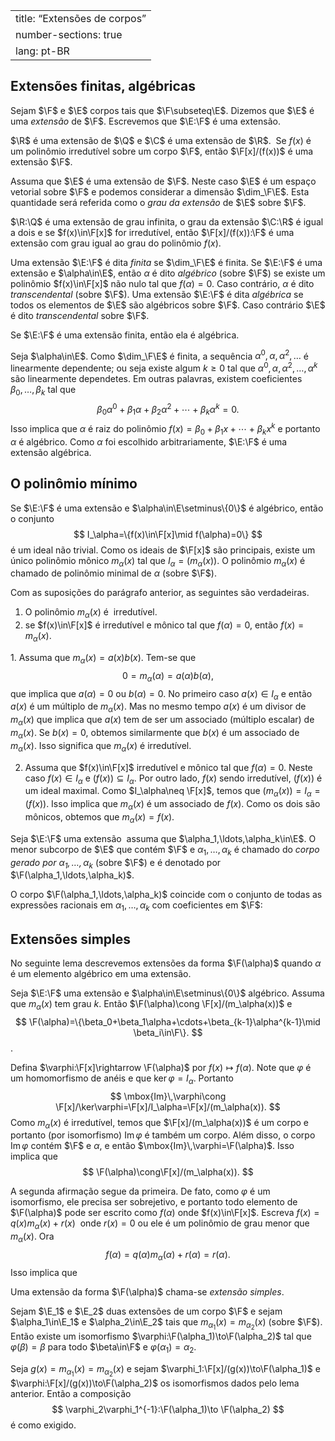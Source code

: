 
---
title: "Extensões de corpos"
number-sections: true
lang: pt-BR
---

## Extensões finitas, algébricas

:::{#def-extension}
Sejam $\F$ e $\E$ corpos tais que $\F\subseteq\E$. Dizemos que $\E$ é uma <em>extensão</em> de $\F$. Escrevemos que $\E:\F$ é uma extensão.
:::

:::{#exm-extension}
$\R$ é uma extensão de $\Q$ e $\C$ é uma extensão de $\R$.  Se $f(x)$ é um polinômio irredutível sobre um corpo $\F$, então $\F[x]/(f(x))$ é uma extensão $\F$.
:::

:::{#def-degree-ext}
Assuma que $\E$ é uma extensão de $\F$. Neste caso $\E$ é um espaço vetorial sobre $\F$ e podemos considerar a dimensão $\dim_\F\E$. Esta quantidade será referida como o <em>grau da extensão</em> de $\E$ sobre $\F$.
:::

:::{#exm-degree-ext}
$\R:\Q$ é uma extensão de grau infinita, o grau da extensão $\C:\R$ é igual a dois e se $f(x)\in\F[x]$ for irredutível, então $\F[x]/(f(x)):\F$ é uma extensão com grau igual ao grau do polinômio $f(x)$.
:::

:::{#def-ext2}
Uma extensão $\E:\F$ é dita <em>finita</em> se $\dim_\F\E$ é finita. Se $\E:\F$ é uma extensão e $\alpha\in\E$, então $\alpha$ é dito <em>algébrico</em> (sobre $\F$) se existe um polinômio $f(x)\in\F[x]$ não nulo tal que $f(\alpha)=0$. Caso contrário, $\alpha$ é dito <em>transcendental </em>(sobre $\F$). Uma extensão $\E:\F$ é dita <em>algébrica </em>se todos os elementos de $\E$ são algébricos sobre $\F$. Caso contrário $\E$ é dito <em>transcendental</em> sobre $\F$.
:::

:::{#lem-ext-alg}
Se $\E:\F$ é uma extensão finita, então ela é algébrica.
:::

:::{.proof}
Seja $\alpha\in\E$. Como $\dim_\F\E$ é finita, a sequência $\alpha^0,\alpha,\alpha^2,\ldots$ é linearmente dependente; ou seja existe algum $k\geq 0$ tal que $\alpha^0,\alpha,\alpha^2,\ldots,\alpha^{k}$ são linearmente dependetes. Em outras palavras, existem coeficientes $\beta_0,\ldots,\beta_{k}$ tal que
$$
\beta_0\alpha^0+\beta_1\alpha+\beta_2\alpha^2+\cdots+\beta_k\alpha^k=0.
$$
Isso implica que $\alpha$ é raiz do polinômio $f(x)=\beta_0+\beta_1x+\cdots+\beta_kx^k$ e portanto $\alpha$ é algébrico. Como $\alpha$ foi escolhido arbitrariamente, $\E:\F$ é uma extensão algébrica.
:::

## O polinômio mínimo

:::{#def-pol-min}
Se $\E:\F$ é uma extensão e $\alpha\in\E\setminus\{0\}$ é algébrico, então o conjunto
$$
I_\alpha=\{f(x)\in\F[x]\mid f(\alpha)=0\}
$$
é um ideal não trivial. Como os ideais de $\F[x]$ são principais, existe um único polinômio mônico $m_\alpha(x)$ tal que $I_\alpha=(m_\alpha(x))$. O polinômio $m_\alpha(x)$ é chamado de polinômio minimal de $\alpha$ (sobre $\F$).
:::

:::{#lem-pol-min}
Com as suposições do parágrafo anterior, as seguintes são verdadeiras.

1. O polinômio $m_\alpha(x)$ é  irredutível.
2. se $f(x)\in\F[x]$ é irredutível e mônico tal que $f(\alpha)=0$, então $f(x)=m_\alpha(x)$.
:::

:::{.proof}

1. Assuma que $m_\alpha(x)=a(x)b(x)$. Tem-se que
$$
0=m_\alpha(\alpha)=a(\alpha)b(\alpha),
$$
que implica que $a(\alpha)=0$ ou $b(\alpha)=0$. No primeiro caso $a(x)\in I_\alpha$ e então $a(x)$ é um múltiplo de $m_\alpha(x)$. Mas no mesmo tempo $a(x)$ é um divisor de $m_\alpha(x)$ que implica que $a(x)$ tem de ser um associado (múltiplo escalar) de $m_\alpha(x)$. Se $b(x)=0$, obtemos similarmente que $b(x)$ é um associado de $m_\alpha(x)$. Isso significa que $m_\alpha(x)$ é irredutível.

2. Assuma que $f(x)\in\F[x]$ irredutível e mônico tal que $f(\alpha)=0$. Neste caso $f(x)\in I_\alpha$ e $(f(x))\subseteq I_\alpha$. Por outro lado, $f(x)$ sendo irredutível, $(f(x))$ é um ideal maximal. Como $I_\alpha\neq \F[x]$, temos que $(m_\alpha(x))=I_\alpha=(f(x))$. Isso implica que $m_\alpha(x)$ é um associado de $f(x)$. Como os dois são mônicos, obtemos que $m_\alpha(x)=f(x)$.
:::

:::{#def-subfield}
Seja $\E:\F$ uma extensão  assuma que $\alpha_1,\ldots,\alpha_k\in\E$. O menor subcorpo de $\E$ que contém $\F$ e $\alpha_1,\ldots,\alpha_k$ é chamado do <em>corpo gerado por $\alpha_1,\ldots,\alpha_k$ </em>(sobre $\F$) e é denotado por $\F(\alpha_1,\ldots,\alpha_k)$.

O corpo $\F(\alpha_1,\ldots,\alpha_k)$ coincide com o conjunto de todas as expressões racionais em $\alpha_1,\ldots,\alpha_k$ com coeficientes em $\F$:
\begin{eqnarray*}
\F(\alpha_1,\ldots,\alpha_k)&=&\left\{f(\alpha_1,\ldots,\alpha_k)/g(\alpha_1,\ldots,\alpha_k)\mid\right.\\&& \left.f(x_1,\ldots,x_k),g(x_1,\ldots,x_k)\in\F[x_1,\ldots,x_k]
\mbox{ e }g(\alpha_1,\ldots,\alpha_k)\neq 0\right\}.
\end{eqnarray*}
:::

## Extensões simples

No seguinte lema descrevemos extensões da forma $\F(\alpha)$ quando $\alpha$ é um elemento algébrico em uma extensão.

:::{#lem-Fa}
Seja $\E:\F$ uma extensão e $\alpha\in\E\setminus\{0\}$ algébrico. Assuma que $m_\alpha(x)$ tem grau $k$. Então $\F(\alpha)\cong \F[x]/(m_\alpha(x))$ e
$$
\F(\alpha)=\{\beta_0+\beta_1\alpha+\cdots+\beta_{k-1}\alpha^{k-1}\mid \beta_i\in\F\}.
$$.
:::

:::{.proof}
Defina $\varphi:\F[x]\rightarrow \F(\alpha)$ por $f(x)\mapsto f(\alpha)$. Note que $\varphi$ é um homomorfismo de anéis e que $\ker\varphi = I_\alpha$. Portanto
$$
\mbox{Im}\,\varphi\cong \F[x]/\ker\varphi=\F[x]/I_\alpha=\F[x]/(m_\alpha(x)).
$$
Como $m_\alpha(x)$ é irredutível, temos que $\F[x]/(m_\alpha(x))$ é um corpo e portanto (por isomorfismo) $\mbox{Im}\,\varphi$ é também um corpo. Além disso, o corpo $\mbox{Im}\,\varphi$ contém $\F$ e $\alpha$, e então $\mbox{Im}\,\varphi=\F(\alpha)$. Isso implica que
$$
\F(\alpha)\cong\F[x]/(m_\alpha(x)).
$$

A segunda afirmação segue da primeira. De fato, como $\varphi$ é um isomorfismo, ele precisa ser sobrejetivo, e portanto todo elemento de $\F(\alpha)$ pode ser escrito como $f(\alpha)$ onde $f(x)\in\F[x]$. Escreva $f(x)=q(x)m_\alpha(x)+r(x)$  onde $r(x)=0$ ou ele é um polinômio de grau menor que $m_\alpha(x)$. Ora
$$
f(\alpha)=q(\alpha)m_\alpha(\alpha)+r(\alpha)=r(\alpha).
$$
Isso implica que
\begin{eqnarray*}
\F(\alpha)&=&\{r(\alpha)\mid r(x)\in\F[x],\ r(x)=0\mbox{ ou } \mbox{grau}\,r(x)<\mbox{grau}\,m_\alpha(x) \}\\&=&\{\beta_0+\beta_1\alpha+\cdots+\beta_{k-1}\alpha^{k-1}\mid \beta_i\in\F\}.
\end{eqnarray*}
:::

:::{#def-ext-simple}
Uma extensão da forma $\F(\alpha)$ chama-se <em>extensão simples</em>.
:::

:::{#cor-simple}
Sejam $\E_1$ e $\E_2$ duas extensões de um corpo $\F$ e sejam $\alpha_1\in\E_1$ e $\alpha_2\in\E_2$ tais que $m_{\alpha_1}(x)=m_{\alpha_2}(x)$ (sobre $\F$). Então existe um isomorfismo $\varphi:\F(\alpha_1)\to\F(\alpha_2)$ tal que $\varphi(\beta)=\beta$ para todo $\beta\in\F$ e $\varphi(\alpha_1)=\alpha_2$. 
:::

:::{.proof}
Seja $g(x)= m_{\alpha_1}(x)=m_{\alpha_2}(x)$ e sejam $\varphi_1:\F[x]/(g(x))\to\F(\alpha_1)$ e $\varphi:\F[x]/(g(x))\to\F(\alpha_2)$ os isomorfismos dados pelo lema anterior. Então a composição
$$
\varphi_2\varphi_1^{-1}:\F(\alpha_1)\to \F(\alpha_2)
$$
é como exigido.
:::
 